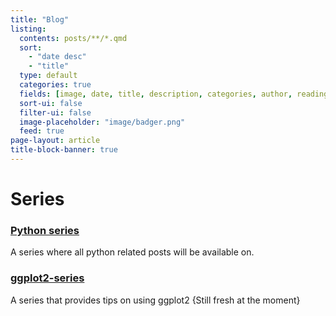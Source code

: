 ```yaml
---
title: "Blog"
listing:
  contents: posts/**/*.qmd
  sort: 
    - "date desc"
    - "title"
  type: default
  categories: true
  fields: [image, date, title, description, categories, author, reading-time]
  sort-ui: false
  filter-ui: false
  image-placeholder: "image/badger.png"
  feed: true
page-layout: article
title-block-banner: true
---
```


# Series
### [Python series](python-series.html)
A series where all python related posts will be available on.

### [ggplot2-series](ggplot2-series.html)
A series that provides tips on using ggplot2 {Still fresh at the moment}
